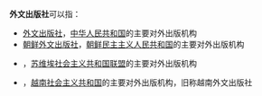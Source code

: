 '''外文出版社'''可以指：

* [[外文出版社|外文出版社]]，[[中华人民共和国|中华人民共和国]]的主要对外出版机构
* [[朝鲜外文出版社|朝鲜外文出版社]]，[[朝鲜民主主义人民共和国|朝鲜民主主义人民共和国]]的主要对外出版机构
* {{tsl|ru|Издательство иностранной литературы|蘇聯外文出版社}}，[[苏维埃社会主义共和国联盟|苏维埃社会主义共和国联盟]]的主要对外出版机构
* {{tsl|en|Thế Giới Publishers|世界出版社}}，[[越南社会主义共和国|越南社会主义共和国]]的主要对外出版机构，旧称越南外文出版社

{{disambig|cat=五字组织机构消歧义}}